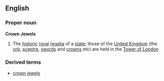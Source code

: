 ==English==
===Proper noun===
{{wikipedia}}
'''Crown Jewels'''
#The [[historic]] [[royal]] [[regalia]] of a [[state]]; those of the [[United Kingdom]] (the [[orb]], [[sceptre]], [[sword]]s and [[crown]]s etc) are held in the [[Tower of London]]
===Derived terms===
*[[crown jewels]]